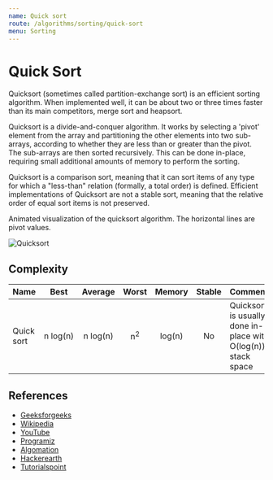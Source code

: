 ```yaml
---
name: Quick sort
route: /algorithms/sorting/quick-sort
menu: Sorting
---
```


# Quick Sort

Quicksort (sometimes called partition-exchange sort) is an efficient sorting
algorithm. When implemented well, it can be about two or three times faster than
its main competitors, merge sort and heapsort.

Quicksort is a divide-and-conquer algorithm. It works by selecting a 'pivot'
element from the array and partitioning the other elements into two sub-arrays,
according to whether they are less than or greater than the pivot. The
sub-arrays are then sorted recursively. This can be done in-place, requiring
small additional amounts of memory to perform the sorting.

Quicksort is a comparison sort, meaning that it can sort items of any type for
which a "less-than" relation (formally, a total order) is defined. Efficient
implementations of Quicksort are not a stable sort, meaning that the relative
order of equal sort items is not preserved.

Animated visualization of the quicksort algorithm. The horizontal lines are
pivot values.

![Quicksort](https://upload.wikimedia.org/wikipedia/commons/6/6a/Sorting_quicksort_anim.gif)

## Complexity

| Name       |     Best      |    Average    |     Worst     | Memory | Stable | Comments                                                      |
| ---------- | :-----------: | :-----------: | :-----------: | :----: | :----: | :------------------------------------------------------------ |
| Quick sort | n&nbsp;log(n) | n&nbsp;log(n) | n<sup>2</sup> | log(n) |   No   | Quicksort is usually done in-place with O(log(n)) stack space |

## References

- [Geeksforgeeks](https://www.geeksforgeeks.org/quick-sort/)
- [Wikipedia](https://en.wikipedia.org/wiki/Quicksort)
- [YouTube](https://www.youtube.com/watch?v=SLauY6PpjW4)
- [Programiz](https://www.programiz.com/dsa/quick-sort)
- [Algomation](http://www.algomation.com/player?algorithm=58bb2ef75b2b830400b05118)
- [Hackerearth](https://www.hackerearth.com/practice/algorithms/sorting/quick-sort/tutorial/)
- [Tutorialspoint](https://www.tutorialspoint.com/data_structures_algorithms/quick_sort_algorithm.htm)
